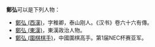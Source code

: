 '''鄭弘'''可以是下列人物：
* [[鄭弘_(西漢)|鄭弘 (西漢)]]，字稚卿，泰山刚人。《汉书》卷六十六有傳。
* [[鄭弘_(東漢)|鄭弘 (東漢)]]，東漢政治人物。
* [[鄭弘_(圍棋棋手)|鄭弘 (圍棋棋手)]]，中國圍棋高手。第1届NEC杯赛亚军。

{{disambig|H弘|Cat=二字郑姓人名消歧义}}